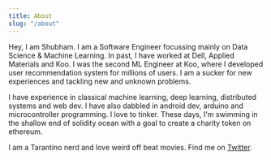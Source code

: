 ```yaml
---
title: About
slug: "/about"
---
```


Hey, I am Shubham. I am a Software Engineer focussing mainly on Data Science & Machine Learning. In past, I have worked at Dell, Applied Materials and Koo. I was the second ML Engineer at Koo, where I developed user recommendation system for millions of users. I am a sucker for new experiences and tackling new and unknown problems. 

I have experience in classical machine learning, deep learning, distributed systems and web dev. I have also dabbled in android dev, arduino and microcontroller programming. I love to tinker. These days, I'm swimming in the shallow end of solidity ocean with a goal to create a charity token on ethereum.

I am a Tarantino nerd and love weird off beat movies. Find me on [Twitter](https://twitter.com/global_minima).